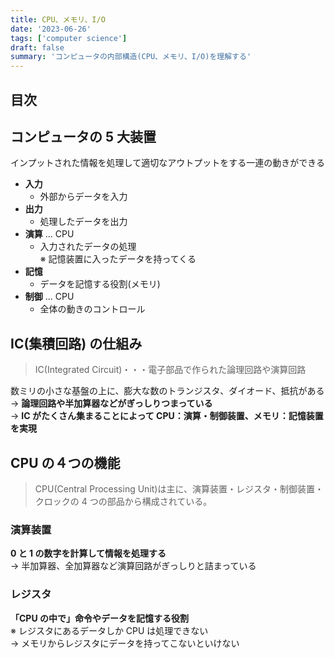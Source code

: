 ```yaml
---
title: CPU、メモリ、I/O
date: '2023-06-26'
tags: ['computer science']
draft: false
summary: 'コンピュータの内部構造(CPU、メモリ、I/O)を理解する'
---
```


## 目次

<TOCInline toc={props.toc} exclude="目次" toHeading={2} />

## コンピュータの 5 大装置

インプットされた情報を処理して適切なアウトプットをする一連の動きができる

- **入力**
  - 外部からデータを入力
- **出力**
  - 処理したデータを出力
- **演算** ... CPU
  - 入力されたデータの処理  
    ※ 記憶装置に入ったデータを持ってくる
- **記憶**
  - データを記憶する役割(メモリ)
- **制御** ... CPU
  - 全体の動きのコントロール

## IC(集積回路) の仕組み

> IC(Integrated Circuit)・・・電子部品で作られた論理回路や演算回路

数ミリの小さな基盤の上に、膨大な数のトランジスタ、ダイオード、抵抗がある  
→ **論理回路や半加算器などがぎっしりつまっている**  
→ **IC がたくさん集まることによって CPU：演算・制御装置、メモリ：記憶装置 を実現**

## CPU の４つの機能

> CPU(Central Processing Unit)は主に、演算装置・レジスタ・制御装置・クロックの 4 つの部品から構成されている。

### 演算装置

**0 と 1 の数字を計算して情報を処理する**  
→ 半加算器、全加算器など演算回路がぎっしりと詰まっている

### レジスタ

**「CPU の中で」命令やデータを記憶する役割**  
※ レジスタにあるデータしか CPU は処理できない  
→ メモリからレジスタにデータを持ってこないといけない

